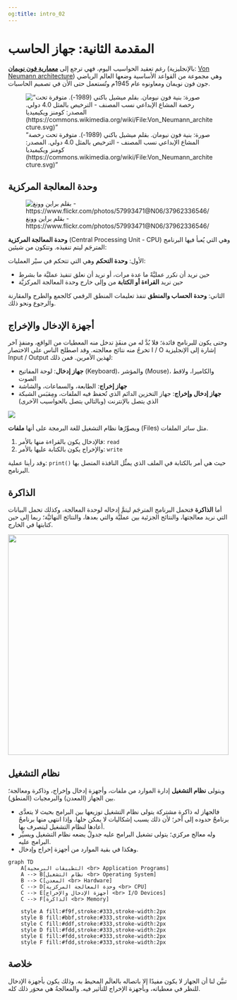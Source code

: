 ```yaml
---
og:title: intro_02
---
```


# المقدمة الثانية: جهاز الحاسب {.unnumbered}

رغم تعقيد الحواسيب اليوم، فهي ترجع إلى [**معمارية فون نويمان**](https://ar.wikipedia.org/wiki/%D9%85%D8%B9%D9%85%D8%A7%D8%B1%D9%8A%D8%A9_%D9%81%D9%88%D9%86_%D9%86%D9%8A%D9%88%D9%85%D8%A7%D9%86) (بالإنجليزية: [Von Neumann architecture](https://en.wikipedia.org/wiki/Von_Neumann_architecture)) وهي مجموعة من القواعد الأساسية وضعها العالم الرياضي جون فون نويمان ومعاونوه عام 1945م وتُستعمل حتى الأن في تصميم الحاسبات.

!["صورة: بنية فون نيومان. بقلم ميشيل باكني (1989-). متوفرة تحت رخصة المشاع الإبداعي نسب المصنف - الترخيص بالمثل 4.0 دولي. المصدر: كومنز ويكيميديا (https://commons.wikimedia.org/wiki/File:Von_Neumann_architecture.svg)"](https://upload.wikimedia.org/wikipedia/commons/thumb/a/a4/Von_Neumann_Architecture-ar.svg/450px-Von_Neumann_Architecture-ar.svg.png)

## وحدة المعالجة المركزية

![بقلم براين وونغ - https://www.flickr.com/photos/57993471@N06/37962336546/](https://upload.wikimedia.org/wikipedia/commons/thumb/3/3f/AMD_Ryzen_7_1800X.jpg/1280px-AMD_Ryzen_7_1800X.jpg)

**وحدة المعالجة المركزية** (Central Processing Unit - CPU) وهي التي يُعبأ فيها البرنامج المترجَم ليتم تنفيذه. وتتكون من شيئين:

الأول: **وحدة التحكم** وهي التي تتحكم في سيْر العمليات:

- حين نريد أن نكرر عمليَّةً ما عدة مرات، أو نريد أن نعلق تنفيذ عمليَّة ما بشرط
- حين نريد **القراءة أو الكتابة** من وإلى خارج وحدة المعالجة المركزيَّة

الثاني: **وحدة الحساب والمنطق** تنفذ تعليمات المنطق الرقمي كالجمع والطرح والمقارنة والرجوع ونحو ذلك.

## أجهزة الإدخال والإخراج

وحتى يكون للبرنامج فائدة؛ فلا بُدَّ له من منفَذٍ تدخل منه المعطيات من الواقع، ومنفذٍ آخر تخرجُ منه نتائج معالجته. وقد اصطلح الناس على الاختصار I / O إشارة إلى الإنجليزية Input / Output لهذين الأمرين. فمن ذلك:

- **جهاز إدخال**: لوحة المفاتيح (Keyboard)، والمؤشر (Mouse)، والكاميرا، ولاقط الصوت
- **جهاز إخراج**: الطابعة، والسماعات، والشاشة
- **جهاز إدخال وإخراج**: جهاز التخزين الدائم الذي تُحفظ فيه الملفات، ومِقبَس الشبكة الذي يتصل بالإنترنت (وبالتالي يتصل بالحواسيب الآخرى)

<img src="../../assets/IOHw_Intro.png" >

ويصوِّرُها نظام التشغيل للغة البرمجة على أنها **ملفات** (Files) مثل سائر الملفات.

1. فالإدخال يكون بالقراءة منها بالأمر: `read`
2. والإخراج يكون بالكتابة عليها بالأمر: `write`

وقد رأينا عملية: `print()` حيث هي أمر بالكتابة في الملف الذي يمثِّل النافذة المتصل بها البرنامج.

## الذاكرة

أما **الذاكرة** فتحمل البرنامج المترجَم ليتمَّ إدخاله لوحدة المعالجة، وكذلك تحمل البيانات التي نريد معالجتها، والنتائج الجزئية بين عمليَّة والتي بعدها، والنتائج النهائيَّة؛ ربما إلى حين كتابتها في الخارج.

<img src="https://upload.wikimedia.org/wikipedia/commons/5/59/2015_Pami%C4%99%C4%87_DDR3_1GB.jpg" width="500" />

## نظام التشغيل

ويتولى **نظام التشغيل** إدارة الموارد من ملفات، وأجهزة إدخال وإخراج، وذاكرة ومعالجة؛ بين الجهاز (المعدن) والبرمجيات (المنطق).

- فالجهاز له ذاكرة مشتركة يتولى نظام التشغيل توزيعها بين البرامج بحيث لا يتعدَّى برنامجٌ حدوده إلى آخر؛ لأن ذلك يسبب إشكاليات لا يمكن حلها. وإذا انتهى منها برنامجٌ أعادها لنظام التشغيل ليتصرف بها.
- وله معالج مركزي؛ يتولى تشغيل البرامج عليه جدولٌ يضعه نظام التشغيل ويسيِّر البرامج عليه.
- وهكذا في بقية الموارد من أجهزة إخراج وإدخال.

```mermaid
graph TD
    A[التطبيقات البرمجية <br> Application Programs]
    A --> B[نظام التشغيل <br> Operating System]
    B --> C[المعدن <br> Hardware]
    C --> D[وحدة المعالجة المركزية <br> CPU]
    C --> E[أجهزة الإدخال والإخراج <br> I/O Devices]
    C --> F[الذاكرة <br> Memory]

    style A fill:#f9f,stroke:#333,stroke-width:2px
    style B fill:#bbf,stroke:#333,stroke-width:2px
    style C fill:#ddf,stroke:#333,stroke-width:2px
    style D fill:#fdd,stroke:#333,stroke-width:2px
    style E fill:#fdd,stroke:#333,stroke-width:2px
    style F fill:#fdd,stroke:#333,stroke-width:2px
```

## خلاصة

تبيَّن لنا أن الجهاز لا يكون مفيدًا إلا باتصاله بالعالَم المحيط به. وذلك يكون بأجهزة الإدخال للنظر في معطياته، وبأجهزة الإخراج للتأثير فيه. والمعالجةُ هي محوَر ذلك كله.
